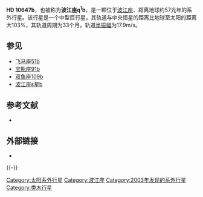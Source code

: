 {{Planetbox begin
| name = HD 10647 b
}}
{{Planetbox star
| star = [[HD_10647|HD 10647]]
| constell = [[波江座|波江座]]
| RA = {{RA|1|42|29.32}}
| DEC = {{DEC|−53|44|27.00}}
| app_mag = 5.52
| dist_ly = 56.57
| dist_pc = 17.35
| class = F9V
}}
{{Planetbox orbit 
| semimajor = 2.03±0.15
| eccentricity = 0.16±0.22
| period = 1003±56
| ang_dist = 121
| arg_peri = 68±17
| t_peri = 2452261±47
| semi-amp = 17.9±4.6
}} 
{{Planetbox character 
| minimum_mass = 0.93±0.18
}}
{{Planetbox discovery 
| discovery_date = 2003年6月30日
| discoverers = [[米歇尔·梅耶|米歇尔·梅耶]]等人
| discovery_method = [[多普勒光谱学|多普勒光谱学]]
| discovery_site = {{flagicon|France}}[[巴黎|巴黎]]
| discovery_status = 可能
}} 
{{Planetbox catalog
| names = q<sup>1</sup> Eridani b
}}
{{Planetbox reference
| star = HD+10647
| planet = b
}}
{{Planetbox end}}

'''HD 10647b'''，也被称为'''波江座q<sup>1</sup>b'''，是一颗位于[[波江座|波江座]]、距离地球约57光年的系外行星。该行星是一个中型巨行星，其轨道与中央恒星的距离比地球至太阳的距离大103%，其轨道周期为33个月，轨道[[半振幅|半振幅]]为17.9m/s。

== 参见 ==

* [[飞马座51b|飞马座51b]]
* [[宝瓶座91b|宝瓶座91b]]
* [[双鱼座109b|双鱼座109b]]
* [[波江座ε星b|波江座ε星b]]

== 参考文献 ==

*{{cite journal | url=http://www.iop.org/EJ/article/0004-637X/646/1/505/64046.html | author=Butler ''et al.'' | title=Catalog of Nearby Exoplanets | journal=[[The_Astrophysical_Journal|The Astrophysical Journal]] | volume=646 | issue=1 | pages=505–522 | year=2006 | doi=10.1086/504701 | access-date=2009-07-13 | archive-date=2009-05-02 | archive-url=https://www.webcitation.org/5gTrfcenD?url=http://www.iop.org/EJ/article/0004-637X/646/1/505/64046.html | dead-url=no }}

== 外部链接 ==

* {{cite web |url=http://www.extrasolar.net/planettour.asp?StarCatID=normal&PlanetID=251 |title=q<sup>1</sup> Eridani b |accessdate=2008-06-12 |work=Extrasolar Visions |deadurl=yes |archiveurl=https://web.archive.org/web/20110605042926/http://www.extrasolar.net/planettour.asp?StarCatID=normal&PlanetID=251 |archivedate=2011-06-05 }}
{{-}}
{{Sky|01|42|29.32|-|53|44|27.00|56.57}}
{{系外行星小作品}}

[[Category:太阳系外行星|Category:太阳系外行星]]
[[Category:波江座|Category:波江座]]
[[Category:2003年发现的系外行星|Category:2003年发现的系外行星]]
[[Category:类木行星|Category:类木行星]]